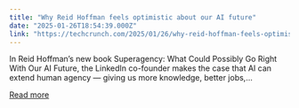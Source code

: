 ```yaml
---
title: "Why Reid Hoffman feels optimistic about our AI future"
date: "2025-01-26T18:54:39.000Z"
link: "https://techcrunch.com/2025/01/26/why-reid-hoffman-feels-optimistic-about-our-ai-future/"
---
```


In Reid Hoffman’s new book Superagency: What Could Possibly Go Right With Our AI Future, the LinkedIn co-founder makes the case that AI can extend human agency — giving us more knowledge, better jobs,...

[Read more](https://techcrunch.com/2025/01/26/why-reid-hoffman-feels-optimistic-about-our-ai-future/)
